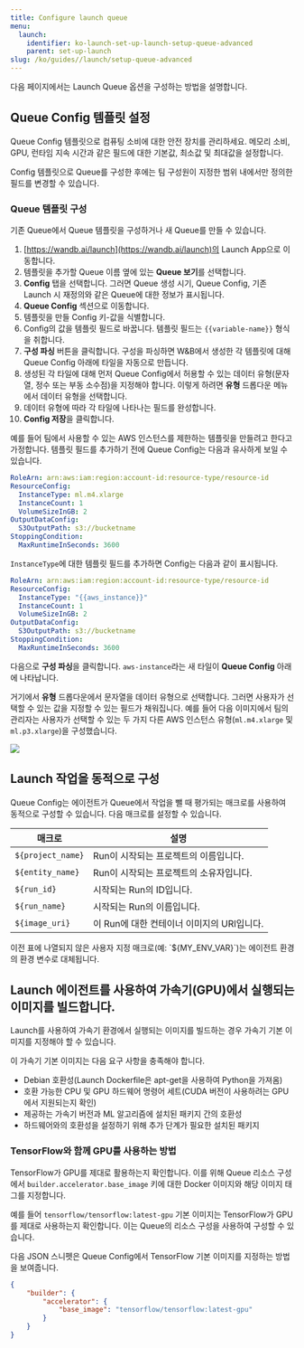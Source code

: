```yaml
---
title: Configure launch queue
menu:
  launch:
    identifier: ko-launch-set-up-launch-setup-queue-advanced
    parent: set-up-launch
slug: /ko/guides//launch/setup-queue-advanced
---
```


다음 페이지에서는 Launch Queue 옵션을 구성하는 방법을 설명합니다.

## Queue Config 템플릿 설정
Queue Config 템플릿으로 컴퓨팅 소비에 대한 안전 장치를 관리하세요. 메모리 소비, GPU, 런타임 지속 시간과 같은 필드에 대한 기본값, 최소값 및 최대값을 설정합니다.

Config 템플릿으로 Queue를 구성한 후에는 팀 구성원이 지정한 범위 내에서만 정의한 필드를 변경할 수 있습니다.

### Queue 템플릿 구성
기존 Queue에서 Queue 템플릿을 구성하거나 새 Queue를 만들 수 있습니다.

1. [https://wandb.ai/launch](https://wandb.ai/launch)의 Launch App으로 이동합니다.
2. 템플릿을 추가할 Queue 이름 옆에 있는 **Queue 보기**를 선택합니다.
3. **Config** 탭을 선택합니다. 그러면 Queue 생성 시기, Queue Config, 기존 Launch 시 재정의와 같은 Queue에 대한 정보가 표시됩니다.
4. **Queue Config** 섹션으로 이동합니다.
5. 템플릿을 만들 Config 키-값을 식별합니다.
6. Config의 값을 템플릿 필드로 바꿉니다. 템플릿 필드는 `{{variable-name}}` 형식을 취합니다.
7. **구성 파싱** 버튼을 클릭합니다. 구성을 파싱하면 W&B에서 생성한 각 템플릿에 대해 Queue Config 아래에 타일을 자동으로 만듭니다.
8. 생성된 각 타일에 대해 먼저 Queue Config에서 허용할 수 있는 데이터 유형(문자열, 정수 또는 부동 소수점)을 지정해야 합니다. 이렇게 하려면 **유형** 드롭다운 메뉴에서 데이터 유형을 선택합니다.
9. 데이터 유형에 따라 각 타일에 나타나는 필드를 완성합니다.
10. **Config 저장**을 클릭합니다.

예를 들어 팀에서 사용할 수 있는 AWS 인스턴스를 제한하는 템플릿을 만들려고 한다고 가정합니다. 템플릿 필드를 추가하기 전에 Queue Config는 다음과 유사하게 보일 수 있습니다.

```yaml title="launch config"
RoleArn: arn:aws:iam:region:account-id:resource-type/resource-id
ResourceConfig:
  InstanceType: ml.m4.xlarge
  InstanceCount: 1
  VolumeSizeInGB: 2
OutputDataConfig:
  S3OutputPath: s3://bucketname
StoppingCondition:
  MaxRuntimeInSeconds: 3600
```

`InstanceType`에 대한 템플릿 필드를 추가하면 Config는 다음과 같이 표시됩니다.

```yaml title="launch config"
RoleArn: arn:aws:iam:region:account-id:resource-type/resource-id
ResourceConfig:
  InstanceType: "{{aws_instance}}"
  InstanceCount: 1
  VolumeSizeInGB: 2
OutputDataConfig:
  S3OutputPath: s3://bucketname
StoppingCondition:
  MaxRuntimeInSeconds: 3600
```

다음으로 **구성 파싱**을 클릭합니다. `aws-instance`라는 새 타일이 **Queue Config** 아래에 나타납니다.

거기에서 **유형** 드롭다운에서 문자열을 데이터 유형으로 선택합니다. 그러면 사용자가 선택할 수 있는 값을 지정할 수 있는 필드가 채워집니다. 예를 들어 다음 이미지에서 팀의 관리자는 사용자가 선택할 수 있는 두 가지 다른 AWS 인스턴스 유형(`ml.m4.xlarge` 및 `ml.p3.xlarge`)을 구성했습니다.

<Frame>
    <img src="/images/launch/aws_template_example.png"  />
</Frame>

## Launch 작업을 동적으로 구성
Queue Config는 에이전트가 Queue에서 작업을 뺄 때 평가되는 매크로를 사용하여 동적으로 구성할 수 있습니다. 다음 매크로를 설정할 수 있습니다.

| 매크로             | 설명                                                         |
|-------------------|-------------------------------------------------------------|
| `${project_name}` | Run이 시작되는 프로젝트의 이름입니다.                        |
| `${entity_name}`  | Run이 시작되는 프로젝트의 소유자입니다.                        |
| `${run_id}`       | 시작되는 Run의 ID입니다.                                      |
| `${run_name}`     | 시작되는 Run의 이름입니다.                                     |
| `${image_uri}`    | 이 Run에 대한 컨테이너 이미지의 URI입니다.                     |

<Note>
이전 표에 나열되지 않은 사용자 지정 매크로(예: `${MY_ENV_VAR}`)는 에이전트 환경의 환경 변수로 대체됩니다.
</Note>

## Launch 에이전트를 사용하여 가속기(GPU)에서 실행되는 이미지를 빌드합니다.
Launch를 사용하여 가속기 환경에서 실행되는 이미지를 빌드하는 경우 가속기 기본 이미지를 지정해야 할 수 있습니다.

이 가속기 기본 이미지는 다음 요구 사항을 충족해야 합니다.

- Debian 호환성(Launch Dockerfile은 apt-get을 사용하여 Python을 가져옴)
- 호환 가능한 CPU 및 GPU 하드웨어 명령어 세트(CUDA 버전이 사용하려는 GPU에서 지원되는지 확인)
- 제공하는 가속기 버전과 ML 알고리즘에 설치된 패키지 간의 호환성
- 하드웨어와의 호환성을 설정하기 위해 추가 단계가 필요한 설치된 패키지

### TensorFlow와 함께 GPU를 사용하는 방법

TensorFlow가 GPU를 제대로 활용하는지 확인합니다. 이를 위해 Queue 리소스 구성에서 `builder.accelerator.base_image` 키에 대한 Docker 이미지와 해당 이미지 태그를 지정합니다.

예를 들어 `tensorflow/tensorflow:latest-gpu` 기본 이미지는 TensorFlow가 GPU를 제대로 사용하는지 확인합니다. 이는 Queue의 리소스 구성을 사용하여 구성할 수 있습니다.

다음 JSON 스니펫은 Queue Config에서 TensorFlow 기본 이미지를 지정하는 방법을 보여줍니다.

```json title="Queue config"
{
    "builder": {
        "accelerator": {
            "base_image": "tensorflow/tensorflow:latest-gpu"
        }
    }
}
```